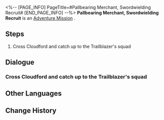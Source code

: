 <%-- [PAGE_INFO]
PageTitle=#Pallbearing Merchant, Swordwielding Recruit#
[END_PAGE_INFO] --%>
{{Stub|Dialogue, characters, and location(s)}}
{{Mission Infobox
|id            = 1020402
|title         = 
|image         = Mission Pallbearing Merchant, Swordwielding Recruit.png
|type          = Adventure
|event_name    = 
|chapter       = 
|requirements  = 
|summary       = <!--official mission summary from Fate's Atlas-->
|characters    = <!--characters that appear in this mission-->
|startLocation = <!--location as it intially appears on the mission screen-->
|world         = <!--i.e. Penacony-->
|area          = <!--i.e. A Child's Dream-->
|prev          = 
|next          = 
|exp           = 
|credits       = 
|stellarJade   = 
|other         = 
}}
'''Pallbearing Merchant, Swordwielding Recruit''' is an [[Adventure Mission]]<!--in [world]-->.

==Steps==
# Cross Cloudford and catch up to the Trailblazer's squad

<!--
==Gameplay Notes==

--><!--
==Trial Character==

-->
==Dialogue==
{{Stub Dialogue}}
===Cross Cloudford and catch up to the Trailblazer's squad===
{{Mission Description|type=adventure|location=<!--to be added-->|As you review the video communication sent by Kafka, you realize there is a hidden and lethal danger in her invitation &mdash; Her companion, the man named Blade, has an ancient and indelible feud with you.<br />You decide to go against the ban and set foot on the Luofu once again. Yet, when you land on Cloudford, you feel that Kafka was not lying. The Luofu has fallen into a catastrophe due to the influences of the Stellaron.}}
{{Dialogue Start}}
:{{tx}}
{{Dialogue End}}

==Other Languages==
{{Other Languages
|en   = Pallbearing Merchant, Swordwielding Recruit
|zhs  = 扶灵游贾，仗剑新卒
|zht  = 扶靈游賈，仗劍新卒
|ja   = 遺霊を扶ける遊商、剣を帯びる新兵
|ko   = 유령을 돕는 상인, 검을 지닌 신병
|es   = Mercader avispado y recluta espadachín
|fr   = Marchand porteur funéraire et recrue épéiste
|ru   = Торговец, несущий гроб, и новобранец-фехтовальщик
|th   = พ่อค้าแบกโลง อัศวินถือดาบ
|vi   = Thương Gia Khiêng Quan Tài, Kiếm Sĩ Tập Sự
|de   = Sargtragender Händler, Schwertführender Rekrut
|id   = Pedagang Pemandu Roh, Rekrut Pembawa Pedang
|pt   = Comerciante Leva-caixão, Recruta Brande-espada
}}

==Change History==
{{Change History|1.0}}

